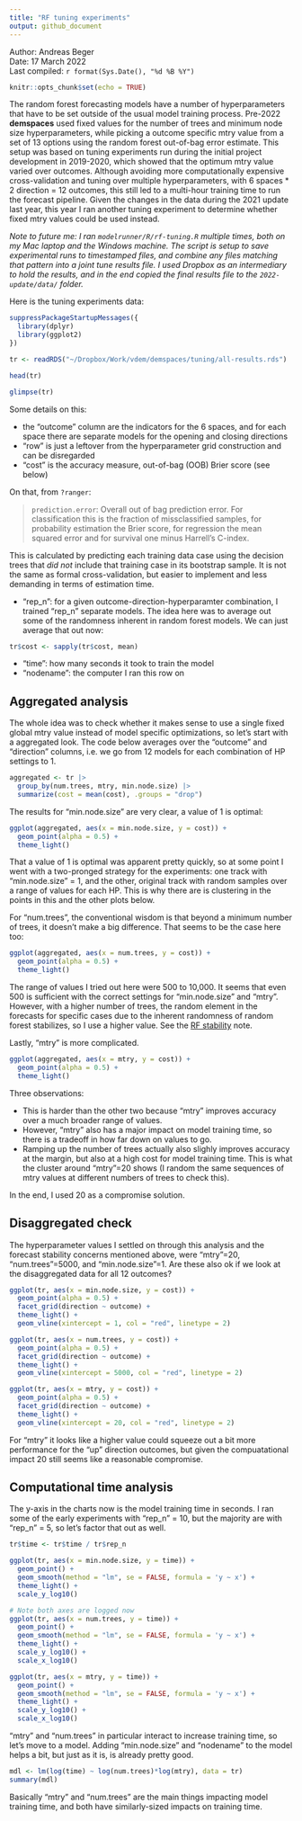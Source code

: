 ```yaml
---
title: "RF tuning experiments"
output: github_document
---
```


Author: Andreas Beger  
Date: 17 March 2022  
Last compiled: `r format(Sys.Date(), "%d %B %Y")`

```r
knitr::opts_chunk$set(echo = TRUE)
```

The random forest forecasting models have a number of hyperparameters that have to be set outside of the usual model training process. Pre-2022 **demspaces** used fixed values for the number of trees and minimum node size hyperparameters, while picking a outcome specific mtry value from a set of 13 options using the random forest out-of-bag error estimate. This setup was based on tuning experiments run during the initial project development in 2019-2020, which showed that the optimum mtry value varied over outcomes. Although avoiding more computationally expensive cross-validation and tuning over multiple hyperparameters, with 6 spaces * 2 direction = 12 outcomes, this still led to a multi-hour training time to run the forecast pipeline. Given the changes in the data during the 2021 update last year, this year I ran another tuning experiment to determine whether fixed mtry values could be used instead. 

_Note to future me: I ran `modelrunner/R/rf-tuning.R` multiple times, both on my Mac laptop and the Windows machine. The script is setup to save experimental runs to timestamped files, and combine any files matching that pattern into a joint tune results file. I used Dropbox as an intermediary to hold the results, and in the end copied the final results file to the `2022-update/data/` folder._

Here is the tuning experiments data:

```r
suppressPackageStartupMessages({
  library(dplyr)
  library(ggplot2)
})

tr <- readRDS("~/Dropbox/Work/vdem/demspaces/tuning/all-results.rds")

head(tr)

glimpse(tr)
```

Some details on this:

- the "outcome" column are the indicators for the 6 spaces, and for each space there are separate models for the opening and closing directions
- "row" is just a leftover from the hyperparameter grid construction and can be disregarded
- "cost" is the accuracy measure, out-of-bag (OOB) Brier score (see below)

On that, from `?ranger`:

> `prediction.error`: Overall out of bag prediction error. For classification this is the fraction of missclassified samples, for probability estimation the Brier score, for regression the mean squared error and for survival one minus Harrell's C-index.

This is calculated by predicting each training data case using the decision trees that _did not_ include that training case in its bootstrap sample. It is not the same as formal cross-validation, but easier to implement and less demanding in terms of estimation time.

- "rep_n": for a given outcome-direction-hyperparamter combination, I trained "rep_n" separate models. The idea here was to average out some of the randomness inherent in random forest models. We can just average that out now:

```r
tr$cost <- sapply(tr$cost, mean)
```

- "time": how many seconds it took to train the model
- "nodename": the computer I ran this row on


## Aggregated analysis

The whole idea was to check whether it makes sense to use a single fixed global mtry value instead of model specific optimizations, so let's start with a aggregated look. The code below averages over the "outcome" and "direction" columns, i.e. we go from 12 models for each combination of HP settings to 1. 

```r
aggregated <- tr |>
  group_by(num.trees, mtry, min.node.size) |>
  summarize(cost = mean(cost), .groups = "drop")
```

The results for "min.node.size" are very clear, a value of 1 is optimal:

```r
ggplot(aggregated, aes(x = min.node.size, y = cost)) +
  geom_point(alpha = 0.5) +
  theme_light()
```

That a value of 1 is optimal was apparent pretty quickly, so at some point I went with a two-pronged strategy for the experiments: one track with "min.node.size" = 1, and the other, original track with random samples over a range of values for each HP. This is why there are is clustering in the points in this and the other plots below.

For "num.trees", the conventional wisdom is that beyond a minimum number of trees, it doesn't make a big difference. That seems to be the case here too:

```r
ggplot(aggregated, aes(x = num.trees, y = cost)) +
  geom_point(alpha = 0.5) +
  theme_light()
```

The range of values I tried out here were 500 to 10,000. It seems that even 500 is sufficient with the correct settings for "min.node.size" and "mtry". However, with a higher number of trees, the random element in the forecasts for specific cases due to the inherent randomness of random forest stabilizes, so I use a higher value. See the [RF stability](https://github.com/vdeminstitute/demspaces/blob/main/2022-update/rf-stability.md) note. 

Lastly, "mtry" is more complicated. 

```r
ggplot(aggregated, aes(x = mtry, y = cost)) +
  geom_point(alpha = 0.5) +
  theme_light()
```

Three observations:

- This is harder than the other two because "mtry" improves accuracy over a much broader range of values.
- However, "mtry" also has a major impact on model training time, so there is a tradeoff in how far down on values to go.
- Ramping up the number of trees actually also slighly improves accuracy at the margin, but also at a high cost for model training time. This is what the cluster around "mtry"=20 shows (I random the same sequences of mtry values at different numbers of trees to check this).

In the end, I used 20 as a compromise solution. 

## Disaggregated check

The hyperparameter values I settled on through this analysis and the forecast stability concerns mentioned above, were "mtry"=20, "num.trees"=5000, and "min.node.size"=1. Are these also ok if we look at the disaggregated data for all 12 outcomes?

```r
ggplot(tr, aes(x = min.node.size, y = cost)) +
  geom_point(alpha = 0.5) +
  facet_grid(direction ~ outcome) +
  theme_light() +
  geom_vline(xintercept = 1, col = "red", linetype = 2)
```

```r
ggplot(tr, aes(x = num.trees, y = cost)) +
  geom_point(alpha = 0.5) +
  facet_grid(direction ~ outcome) +
  theme_light() +
  geom_vline(xintercept = 5000, col = "red", linetype = 2)
```

```r
ggplot(tr, aes(x = mtry, y = cost)) +
  geom_point(alpha = 0.5) +
  facet_grid(direction ~ outcome) +
  theme_light() +
  geom_vline(xintercept = 20, col = "red", linetype = 2)
```

For "mtry" it looks like a higher value could squeeze out a bit more performance for the "up" direction outcomes, but given the compuatational impact 20 still seems like a reasonable compromise.

## Computational time analysis

The y-axis in the charts now is the model training time in seconds. I ran some of the early experiments with "rep_n" = 10, but the majority are with "rep_n" = 5, so let's factor that out as well.

```r
tr$time <- tr$time / tr$rep_n

ggplot(tr, aes(x = min.node.size, y = time)) +
  geom_point() +
  geom_smooth(method = "lm", se = FALSE, formula = 'y ~ x') +
  theme_light() +
  scale_y_log10()

# Note both axes are logged now
ggplot(tr, aes(x = num.trees, y = time)) +
  geom_point() +
  geom_smooth(method = "lm", se = FALSE, formula = 'y ~ x') +
  theme_light() +
  scale_y_log10() +
  scale_x_log10()

ggplot(tr, aes(x = mtry, y = time)) +
  geom_point() +
  geom_smooth(method = "lm", se = FALSE, formula = 'y ~ x') +
  theme_light() +
  scale_y_log10() +
  scale_x_log10()
```

"mtry" and "num.trees" in particular interact to increase training time, so let's move to a model. Adding "min.node.size" and "nodename" to the model helps a bit, but just as it is, is already pretty good.

```r
mdl <- lm(log(time) ~ log(num.trees)*log(mtry), data = tr)
summary(mdl)
```

Basically "mtry" and "num.trees" are the main things impacting model training time, and both have similarly-sized impacts on training time. 



